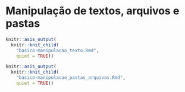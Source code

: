 # Manipulação de textos, arquivos e pastas

```r
knitr::asis_output(
  knitr::knit_child(
    "basico-manipulacao_texto.Rmd",
    quiet = TRUE))
```

```r
knitr::asis_output(
  knitr::knit_child(
    "basico-manipulacao_pastas_arquivos.Rmd",
    quiet = TRUE))
```
